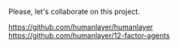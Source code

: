 Please, let's collaborate on this project.

https://github.com/humanlayer/humanlayer
https://github.com/humanlayer/12-factor-agents
